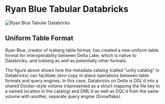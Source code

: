 # Ryan Blue Tabular Databricks

![Ryan Blue Tabular Databricks](./ryan-blue-tabular-databricks/databricks-uniform-delta-iceberg-parquet-snowflake.png)

## Uniform Table Format

Ryan Blue, creator of Iceberg table format, has created a new uniform table format for interoperability between Delta Lake, which is native to Databricks, and Iceberg as well as potentially other formats.

The figure above shows how the metadata catalog (called "unity catalog" in Databricks) can facilitate zero-copy in-place operations between table formats and query engines. In this case, Databricks on Delta is DDL'd into a shared Docker-style volume (represented as a struct mapping the file key to a named location in the catalog) and DML'd as well as DQL'd from the same volume with another, separate query engine (Snowflake).
